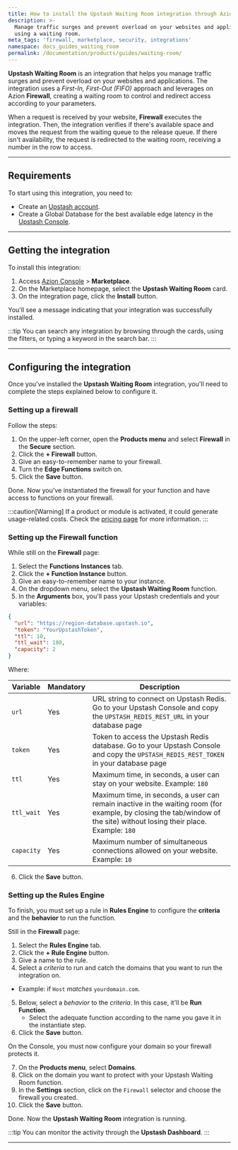 ```yaml
---
title: How to install the Upstash Waiting Room integration through Azion Marketplace
description: >-
  Manage traffic surges and prevent overload on your websites and applications
  using a waiting room.
meta_tags: 'firewall, marketplace, security, integrations'
namespace: docs_guides_waiting_room
permalink: /documentation/products/guides/waiting-room/
---
```




**Upstash Waiting Room** is an integration that helps you manage traffic surges and prevent overload on your websites and applications. The integration uses a *First-In, First-Out (FIFO)* approach and leverages on Azion **Firewall**, creating a waiting room to control and redirect access according to your parameters.

When a request is received by your website, **Firewall** executes the integration. Then, the integration verifies if there's available space and moves the request from the waiting queue to the release queue. If there isn't availability, the request is redirected to the waiting room, receiving a number in the row to access.

---

## Requirements

To start using this integration, you need to:

- Create an [Upstash account](https://console.upstash.com/login).
- Create a Global Database for the best available edge latency in the [Upstash Console](https://console.upstash.com/).

---

## Getting the integration

To install this integration:

1. Access [Azion Console](/en/documentation/products/guides/how-to-access-azion-console/) > **Marketplace**.
2. On the Marketplace homepage, select the **Upstash Waiting Room** card.
3. On the integration page, click the **Install** button.

You'll see a message indicating that your integration was successfully installed.

:::tip
You can search any integration by browsing through the cards, using the filters, or typing a keyword in the search bar.
:::

---

## Configuring the integration

Once you've installed the **Upstash Waiting Room** integration, you'll need to complete the steps explained below to configure it.

### Setting up a firewall

Follow the steps:

1. On the upper-left corner, open the **Products menu** and select **Firewall** in the **Secure** section.
2. Click the **+ Firewall** button.
3. Give an easy-to-remember name to your firewall.
4. Turn the **Edge Functions** switch on.
5. Click the **Save** button.

Done. Now you've instantiated the firewall for your function and have access to functions on your firewall.

:::caution[Warning]
If a product or module is activated, it could generate usage-related costs. Check the [pricing page](/en/documentation/products/pricing/) for more information.
:::

### Setting up the Firewall function

While still on the **Firewall** page:

1. Select the **Functions Instances** tab.
2. Click the **+ Function Instance** button.
3. Give an easy-to-remember name to your instance.
4. On the dropdown menu, select the **Upstash Waiting Room** function.
5. In the **Arguments** box, you'll pass your Upstash credentials and your variables:

```json
{
  "url": "https://region-database.upstash.io",
  "token": "YourUpstashToken",
  "ttl": 10,
  "ttl_wait": 180,
  "capacity": 2
}
```

Where:

| Variable | Mandatory | Description |
| ---- | ---- | ---- |
| `url` | Yes | URL string to connect on Upstash Redis. Go to your Upstash Console and copy the `UPSTASH_REDIS_REST_URL` in your database page |
| `token` | Yes | Token to access the Upstash Redis database. Go to your Upstash Console and copy the `UPSTASH_REDIS_REST_TOKEN` in your database page |
| `ttl` | Yes | Maximum time, in seconds, a user can stay on your website. Example: `180` |
| `ttl_wait` | Yes | Maximum time, in seconds, a user can remain inactive in the waiting room (for example, by closing the tab/window of the site) without losing their place. Example: `180` |
| `capacity` | Yes | Maximum number of simultaneous connections allowed on your website. Example: `10` |

6. Click the **Save** button.

### Setting up the Rules Engine

To finish, you must set up a rule in **Rules Engine** to configure the **criteria** and the **behavior** to run the function.

Still in the **Firewall** page:

1. Select the **Rules Engine** tab.
2. Click the **+ Rule Engine** button.
3. Give a name to the rule.
4. Select a *criteria* to run and catch the domains that you want to run the integration on.
  - Example: if `Host` *matches* `yourdomain.com`.
5. Below, select a *behavior* to the *criteria*. In this case, it'll be **Run Function**. 
    - Select the adequate function according to the name you gave it in the instantiate step.
6. Click the **Save** button.

On the Console, you must now configure your domain so your firewall protects it.

7. On the **Products menu**, select **Domains**.
8. Click on the domain you want to protect with your Upstash Waiting Room function.
9. In the **Settings** section, click on the `Firewall` selector and choose the firewall you created.
10. Click the **Save** button.

Done. Now the **Upstash Waiting Room** integration is running.

:::tip
You can monitor the activity through the **Upstash Dashboard**.
:::

---